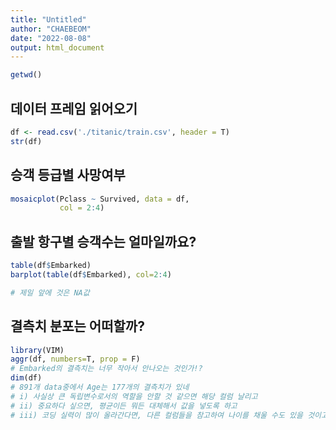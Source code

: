 ```yaml
---
title: "Untitled"
author: "CHAEBEOM"
date: "2022-08-08"
output: html_document
---
```


```r
getwd()
```

## 데이터 프레임 읽어오기

```r
df <- read.csv('./titanic/train.csv', header = T)
str(df)

```

## 승객 등급별 사망여부

<!-- 둘다 범주율일 때, 상호간 비율을 보여줌 -->
<!-- - Pclass -> 예측의 독립변수로서 가치가 있다!! -->

```r
mosaicplot(Pclass ~ Survived, data = df,
           col = 2:4)
```
## 출발 항구별 승객수는 얼마일까요?

```r
table(df$Embarked)
barplot(table(df$Embarked), col=2:4)

# 제일 앞에 것은 NA값

```

## 결측치 분포는 어떠할까?
```r
library(VIM)
aggr(df, numbers=T, prop = F)
# Embarked의 결측치는 너무 작아서 안나오는 것인가!?
dim(df)
# 891개 data중에서 Age는 177개의 결측치가 있네
# i) 사실상 큰 독립변수로서의 역할을 안할 것 같으면 해당 컬럼 날리고
# ii) 중요하다 싶으면, 평균이든 뭐든 대체해서 값을 넣도록 하고 
# iii) 코딩 실력이 많이 올라간다면, 다른 컬럼들을 참고하여 나이를 채울 수도 있을 것이고

```

